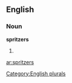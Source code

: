 
==English==

===Noun===
'''spritzers'''

# {{plural of|[[spritzer]]}}

[[Category:English plurals]]

[[ar:spritzers]]